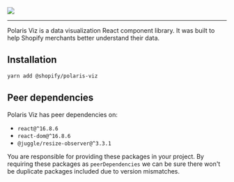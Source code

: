 
<Meta title="Docs/Intro" />

<img src="https://screenshot.click/polaris-viz.svg" />

---

Polaris Viz is a data visualization React component library. It was built to help Shopify merchants better understand their data.

## Installation

```sh
yarn add @shopify/polaris-viz
```

## Peer dependencies

Polaris Viz has peer dependencies on:

- `react@^16.8.6`
- `react-dom@^16.8.6`
- `@juggle/resize-observer@^3.3.1`

You are responsible for providing these packages in your project. By requiring these packages as `peerDependencies` we can be sure there won't be duplicate packages included due to version mismatches.
